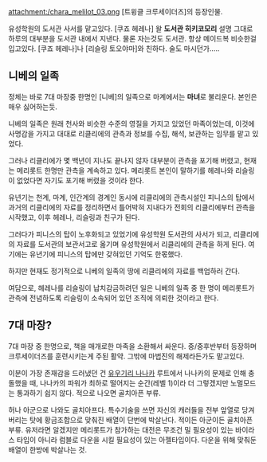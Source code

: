 attachment:/chara_melilot_03.png
[트윙클 크루세이더즈]의 등장인물.

유성학원의 도서관 사서를 맡고있다. [쿠죠 헤레나] 왈 '''도서관 히키코모리''' 설명 그대로 하루의 대부분을 도서관 내에서 지낸다. 물론 자는것도 도서관. 항상 메이드복 비슷한걸 입고있다. [쿠죠 헤레나]나 [리슬링 토오야마]와 친하다. 술도 마시던가.....

== 니베의 일족 ==

정체는 바로 7대 마장중 한명인 [니베]의 일족으로 마계에서는 '''마녀'''로 불리운다. 본인은 매우 싫어하는듯.

니베의 일족은 원래 천사와 비슷한 수준의 영질을 가지고 있었던 마족이었는데, 이것에 사명감을 가지고 대대로 리클리에의 관측과 정보를 수집, 해석, 보관하는 임무를 맡고 있었다.

그러나 리클리에가 몇 백년이 지나도 끝나지 않자 대부분이 관측을 포기해 버렸고, 현재는 메리롯트 한명만 관측을 계속하고 있다. 메리롯트 본인이 말하기를 헤레나와 리슬링이 없었다면 자기도 포기해 버렸을 것이라 한다.

유년기는 천계, 마계, 인간계의 경계인 동시에 리클리에의 관측시설인 피니스의 탑에서 과거의 리클리에의 자료를 정리하면서 틀어박혀 지내다가 전회의 리클리에부터 관측을 시작했고, 이후 헤레나, 리슬링과 친구가 된다.

그러다가 피니스의 탑이 노후화되고 있었기에 유성학원 도서관의 사서가 되고, 리클리에의 자료를 도서관의 보관서고로 옮기며 유성학원에서 리클리에의 관측을 하게 된다. 여기에는 유년기에 피니스의 탑에만 갖혀있던 기억도 한몫했다.

하지만 현재도 정기적으로 니베의 일족의 땅에 리클리에의 자료를 백업하러 간다.

여담으로, 헤레나를 리슬링이 납치감금하려던 일은 니베의 일족 중 한 명이 메리롯트가 관측에 전념하도록 리슬링이 소속되어 있던 조직에 의뢰한 것이라고 한다.

== 7대 마장? ==

7대 마장 중 한명으로, 책을 매개로한 마족을 소환해서 싸운다. 중/중후반부터 등장하며 크루세이더즈를 훈련시키는게 주된 활약. 그밖에 마법진의 해제라든가도 맡고있다.

이분이 가장 존재감을 드러냈던 건 [[유우기리 나나카]] 루트에서 나나카의 문제로 인해 충돌했을 때, 나나카의 파워가 최하로 떨어지는 순간(레벨 1)이라 더 그렇겠지만 노멀모드는 통과하기 쉽지 않다. 적으로 나오면 골치아픈 부류.

허나 아군으로 나와도 골치아프다. 특수기술을 쓰면 자신의 캐러들을 전부 앞열로 당겨버리는 탓에 황금조합으로 맞춰진 배열이 단번에 박살난다. 적이든 아군이든 골치아픈 부류. 유저라면 알겠지만 메리롯트가 참가하는 대전은 무조건 밀 필요성이 있는 바이라스 타입이 아니라 럼블로 다운을 시킬 필요성이 있는 아젤타입이다. 다운을 위해 맞춰둔 배열이 한방에 박살나는 것.
